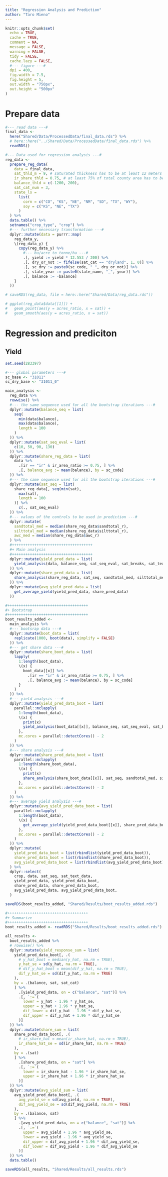 ```yaml
---
title: "Regression Analysis and Prediction"
author: "Taro Mieno"
---
```


```r
knitr::opts_chunk$set(
  echo = TRUE,
  cache = TRUE,
  comment = NA,
  message = FALSE,
  warning = FALSE,
  tidy = FALSE,
  cache.lazy = FALSE,
  #--- figure ---#
  dpi = 400,
  fig.width = 7.5,
  fig.height = 5,
  out.width = "750px",
  out.height = "500px"
)
```

# Prepare data

```r
#--- read data ---#
final_data <-
  here("Shared/Data/ProcessedData/final_data.rds") %>%
  # here::here("../Shared/Data/ProcessedData/final_data.rds") %>%
  readRDS()

#--- Data used for regression analysis ---#
reg_data <-
  prepare_reg_data(
    data = final_data,
    sat_thld_m = 9, # saturated thickness has to be at least 12 meters
    ir_share_thld = 0.75, # at least 75% of total county area has to be overlapped with HPA
    balance_thld = c(-1200, 200),
    sat_cat_num = 3,
    state_ls =
      list(
        corn = c("CO", "KS", "NE", "NM", "SD", "TX", "WY"),
        soy = c("KS", "NE", "TX")
      )
  ) %>%
  data.table() %>%
  setnames("crop_type", "crop") %>%
  #--- further necessary transformation ---#
  dplyr::mutate(data = purrr::map(
    reg_data_y,
    \(reg_data_y) {
      copy(reg_data_y) %>%
        #--- bu/acre to tonne/ha ---#
        .[, yield := yield * 12.553 / 200] %>%
        .[, dry_or_not := fifelse(sat_cat == "dryland", 1, 0)] %>%
        .[, sc_dry := paste0(sc_code, "_", dry_or_not)] %>%
        .[, state_year := paste0(state_name, "_", year)] %>%
        .[, balance := -balance]
    }
  ))

# saveRDS(reg_data, file = here::here("Shared/Data/reg_data.rds"))

# ggplot(reg_data$data[[1]]) +
#   geom_point(aes(y = acres_ratio, x = sat)) +
#   geom_smooth(aes(y = acres_ratio, x = sat))
```

# Regression and prediciton

## Yield

```r
set.seed(283397)

#--- global parameters ---#
sc_base <- "31011"
sc_dry_base <- "31011_0"

main_analysis <-
  reg_data %>%
  rowwise() %>%
  #--- the same sequence used for all the bootstrap iterations ---#
  dplyr::mutate(balance_seq = list(
    seq(
      min(data$balance),
      max(data$balance),
      length = 100
    )
  )) %>%
  dplyr::mutate(sat_seq_eval = list(
    c(10, 50, 90, 130)
  )) %>%
  dplyr::mutate(share_reg_data = list(
    data %>%
      .[ir == "ir" & ir_area_ratio >= 0.75, ] %>%
      .[, balance_avg := mean(balance), by = sc_code]
  )) %>%
  #--- the same sequence used for all the bootstrap iterations ---#
  dplyr::mutate(sat_seq = list(
    share_reg_data[, seq(min(sat),
      max(sat),
      length = 100
    )] %>%
      c(., sat_seq_eval)
  )) %>%
  #--- values of the controls to be used in prediction ---#
  dplyr::mutate(
    sandtotal_med = median(share_reg_data$sandtotal_r),
    silttotal_med = median(share_reg_data$silttotal_r),
    awc_med = median(share_reg_data$awc_r)
  ) %>%
  #++++++++++++++++++++++++++++++++++++
  #+ Main analysis
  #++++++++++++++++++++++++++++++++++++
  dplyr::mutate(yield_pred_data = list(
    yield_analysis(data, balance_seq, sat_seq_eval, sat_breaks, sat_text_data)
  )) %>%
  dplyr::mutate(share_pred_data = list(
    share_analysis(share_reg_data, sat_seq, sandtotal_med, silttotal_med, awc_med)
  )) %>%
  dplyr::mutate(avg_yield_pred_data = list(
    get_average_yield(yield_pred_data, share_pred_data)
  ))
```

```r
#++++++++++++++++++++++++++++++++++++
#+ Bootstrap
#++++++++++++++++++++++++++++++++++++
boot_results_added <-
  main_analysis %>%
  #--- bootsrap data ---#
  dplyr::mutate(boot_data = list(
    replicate(1000, boot(data), simplify = FALSE)
  )) %>%
  #--- get share data ---#
  dplyr::mutate(share_boot_data = list(
    lapply(
      1:length(boot_data),
      \(x) {
        boot_data[[x]] %>%
          .[ir == "ir" & ir_area_ratio >= 0.75, ] %>%
          .[, balance_avg := mean(balance), by = sc_code]
      }
    )
  )) %>%
  #--- yield analysis ---#
  dplyr::mutate(yield_pred_data_boot = list(
    parallel::mclapply(
      1:length(boot_data),
      \(x) {
        print(x)
        yield_analysis(boot_data[[x]], balance_seq, sat_seq_eval, sat_breaks, sat_text_data)
      },
      mc.cores = parallel::detectCores() - 2
    )
  )) %>%
  #--- share analysis ---#
  dplyr::mutate(share_pred_data_boot = list(
    parallel::mclapply(
      1:length(share_boot_data),
      \(x) {
        print(x)
        share_analysis(share_boot_data[[x]], sat_seq, sandtotal_med, silttotal_med, awc_med)
      },
      mc.cores = parallel::detectCores() - 2
    )
  )) %>%
  #--- average yield analysis ---#
  dplyr::mutate(avg_yield_pred_data_boot = list(
    parallel::mclapply(
      1:length(boot_data),
      \(x) {
        get_average_yield(yield_pred_data_boot[[x]], share_pred_data_boot[[x]])
      },
      mc.cores = parallel::detectCores() - 2
    )
  )) %>%
  dplyr::mutate(
    yield_pred_data_boot = list(rbindlist(yield_pred_data_boot)),
    share_pred_data_boot = list(rbindlist(share_pred_data_boot)),
    avg_yield_pred_data_boot = list(rbindlist(avg_yield_pred_data_boot))
  ) %>%
  dplyr::select(
    crop, data, sat_seq, sat_text_data,
    yield_pred_data, yield_pred_data_boot,
    share_pred_data, share_pred_data_boot,
    avg_yield_pred_data, avg_yield_pred_data_boot,
  )

saveRDS(boot_results_added, "Shared/Results/boot_results_added.rds")
```

```r
#++++++++++++++++++++++++++++++++++++
#+ Summarize
#++++++++++++++++++++++++++++++++++++
boot_results_added <- readRDS("Shared/Results/boot_results_added.rds")

all_results <-
  boot_results_added %>%
  # rowwise() %>%
  dplyr::mutate(yield_response_sum = list(
    yield_pred_data_boot[, .(
      # y_hat_boot = median(y_hat, na.rm = TRUE),
      y_hat_se = sd(y_hat, na.rm = TRUE),
      # dif_y_hat_boot = mean(dif_y_hat, na.rm = TRUE),
      dif_y_hat_se = sd(dif_y_hat, na.rm = TRUE)
    ),
    by = .(balance, sat, sat_cat)
    ] %>%
      .[yield_pred_data, on = c("balance", "sat")] %>%
      .[, `:=`(
        lower = y_hat - 1.96 * y_hat_se,
        upper = y_hat + 1.96 * y_hat_se,
        dif_lower = dif_y_hat - 1.96 * dif_y_hat_se,
        dif_upper = dif_y_hat + 1.96 * dif_y_hat_se
      )]
  )) %>%
  dplyr::mutate(share_sum = list(
    share_pred_data_boot[, .(
      # ir_share_hat = mean(ir_share_hat, na.rm = TRUE),
      ir_share_hat_se = sd(ir_share_hat, na.rm = TRUE)
    ),
    by = .(sat)
    ] %>%
      .[share_pred_data, on = "sat"] %>%
      .[, `:=`(
        lower = ir_share_hat - 1.96 * ir_share_hat_se,
        upper = ir_share_hat + 1.96 * ir_share_hat_se
      )]
  )) %>%
  dplyr::mutate(avg_yield_sum = list(
    avg_yield_pred_data_boot[, .(
      avg_yield_se = sd(avg_yield, na.rm = TRUE),
      dif_avg_yield_se = sd(dif_avg_yield, na.rm = TRUE)
    ),
    by = .(balance, sat)
    ] %>%
      .[avg_yield_pred_data, on = c("balance", "sat")] %>%
      .[, `:=`(
        upper = avg_yield + 1.96 * avg_yield_se,
        lower = avg_yield - 1.96 * avg_yield_se,
        dif_upper = dif_avg_yield + 1.96 * dif_avg_yield_se,
        dif_lower = dif_avg_yield - 1.96 * dif_avg_yield_se
      )]
  )) %>%
  data.table()

saveRDS(all_results, "Shared/Results/all_results.rds")
```

